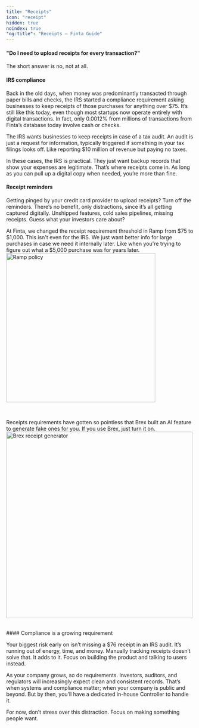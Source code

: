 ```yaml
---
title: "Receipts"
icon: "receipt"
hidden: true
noindex: true
"og:title": "Receipts — Finta Guide"
---
```


#### "Do I need to upload receipts for every transaction?"

The short answer is no, not at all.

#### IRS compliance

Back in the old days, when money was predominantly transacted through paper bills and checks,
the IRS started a compliance requirement asking businesses to keep receipts of those purchases for anything over $75.
It’s still like this today, even though most startups now operate entirely with digital transactions. In fact,
only 0.0012% from millions of transactions from Finta’s database today involve cash or checks.

The IRS wants businesses to keep receipts in case of a tax audit. An audit is just a request for information, typically triggered if something in your tax filings looks off. Like reporting $10 million of revenue but paying no taxes. 

In these cases, the IRS is practical. They just want backup records that show your expenses are legitimate. That’s where receipts come in. As long as you can pull up a digital copy when needed, you’re more than fine.


#### Receipt reminders

Getting pinged by your credit card provider to upload receipts? Turn off the reminders. There’s no benefit, only distractions, since it’s all getting captured digitally. Unshipped features, cold sales pipelines, missing receipts. Guess what your investors care about? 

At Finta, we changed the receipt requirement threshold in Ramp from \$75 to \$1,000. This isn't even for the IRS. We just want better info for
large purchases in case we need it internally later. Like when you're trying to figure out what a $5,000 purchase was for years later.
<img width="400" src="/images/ramp_policy.gif" alt="Ramp policy" />

<br/>
  
Receipts requirements have gotten so pointless that Brex built an AI feature to generate fake ones for you. If you use Brex, just turn it on.
<img width="500" src="/images/brex_receipt_generator.gif" alt="Brex receipt generator" />

<br/>
#### Compliance is a growing requirement

Your biggest risk early on isn’t missing a $76 receipt in an IRS audit. It’s running out of energy, time, and money. Manually tracking receipts doesn’t solve that. It adds to it. Focus on building the product and talking to users instead.

As your company grows, so do requirements. Investors, auditors, and regulators will increasingly expect clean and consistent records. That’s when systems and compliance matter; when your company is public and beyond. But by then, you’ll have a dedicated in-house Controller to handle it.

For now, don’t stress over this distraction. Focus on making something people want.

